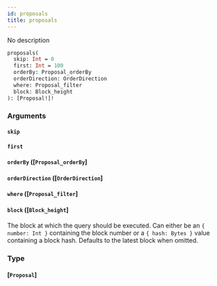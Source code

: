 ```yaml
---
id: proposals
title: proposals
---
```


No description

```graphql
proposals(
  skip: Int = 0
  first: Int = 100
  orderBy: Proposal_orderBy
  orderDirection: OrderDirection
  where: Proposal_filter
  block: Block_height
): [Proposal!]!

```

### Arguments

#### `skip` 

#### `first` 

#### `orderBy` ([`Proposal_orderBy`]

#### `orderDirection` ([`OrderDirection`]

#### `where` ([`Proposal_filter`]

#### `block` ([`Block_height`]

The block at which the query should be executed. Can either be an `{ number: Int }` containing the block number or a `{ hash: Bytes }` value containing a block hash. Defaults to the latest block when omitted.

### Type

#### [`Proposal`]
